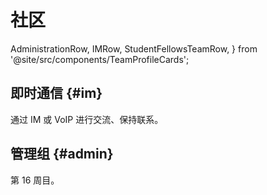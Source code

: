 # 社区

  AdministrationRow,
  IMRow,
  StudentFellowsTeamRow,
} from '@site/src/components/TeamProfileCards';

## 即时通信 {#im}

通过 IM 或 VoIP 进行交流、保持联系。

<IMRow />

## 管理组 {#admin}

第 16 周目。

<AdministrationRow />